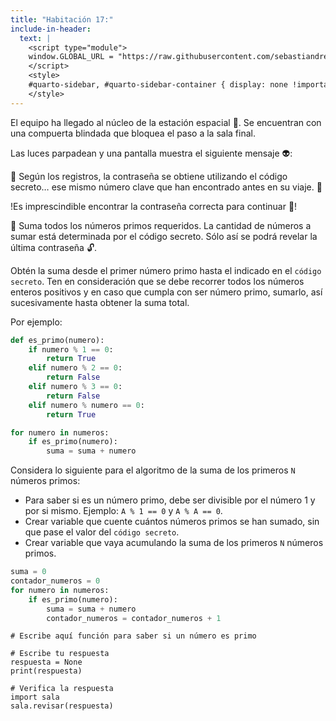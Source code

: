 ```yaml
---
title: "Habitación 17:"
include-in-header:
  text: |
    <script type="module">
    window.GLOBAL_URL = "https://raw.githubusercontent.com/sebastiandres/pyschool_2025/refs/heads/main/quarto/rooms/sala_17.py";
    </script>
    <style>
    #quarto-sidebar, #quarto-sidebar-container { display: none !important; }
    </style>
---
```


El equipo ha llegado al núcleo de la estación espacial 🌌. Se encuentran con una compuerta blindada que bloquea el
paso a la sala final.

Las luces parpadean y una pantalla muestra el siguiente mensaje 👽:

<div class="d-flex justify-content-center">
<div class="alert alert-warning">
🧠 Según los registros, la contraseña se obtiene utilizando el código secreto... ese mismo número clave que han
encontrado antes en su viaje. 🔎
</div>
</div>

!Es imprescindible encontrar la contraseña correcta para continuar 🧩!

🔢 Suma todos los números primos requeridos. La cantidad de números a sumar está
determinada por el código secreto. Sólo así se podrá revelar la última contraseña 🔓.

<div class="alert alert-info">
Obtén la suma desde el primer número primo hasta el indicado en el `código secreto`. Ten en consideración que se debe recorrer todos
los números enteros positivos y en caso que cumpla con ser número primo, sumarlo, así sucesivamente hasta obtener la suma total.

Por ejemplo:

```python
def es_primo(numero):
    if numero % 1 == 0:
        return True
    elif numero % 2 == 0:
        return False
    elif numero % 3 == 0:
        return False
    elif numero % numero == 0:
        return True

for numero in numeros:
    if es_primo(numero):
        suma = suma + numero
```
</div>

::: {.callout-tip title="Pista" collapse="true"}
Considera lo siguiente para el algoritmo de la suma de los primeros `N` números primos:

- Para saber si es un número primo, debe ser divisible por el número 1 y por si mismo. Ejemplo: `A % 1 == 0`  y `A % A == 0`.
- Crear variable que cuente cuántos números primos se han sumado, sin que pase el valor del `código secreto`.
- Crear variable que vaya acumulando la suma de los primeros `N` números primos.

```python
suma = 0
contador_numeros = 0
for numero in numeros:
    if es_primo(numero):
        suma = suma + numero
        contador_numeros = contador_numeros + 1
```

:::

```pyodide-python

# Escribe aquí función para saber si un número es primo

# Escribe tu respuesta
respuesta = None
print(respuesta)

# Verifica la respuesta
import sala
sala.revisar(respuesta)
```